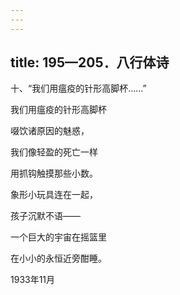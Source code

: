 ```yaml
---
---
---
```

title: 195—205．八行体诗
---



十、“我们用瘟疫的针形高脚杯……”


我们用瘟疫的针形高脚杯

啜饮诸原因的魅惑，

我们像轻盈的死亡一样

用抓钩触摸那些小数。

象形小玩具连在一起，

孩子沉默不语——

一个巨大的宇宙在摇篮里

在小小的永恒近旁酣睡。

1933年11月